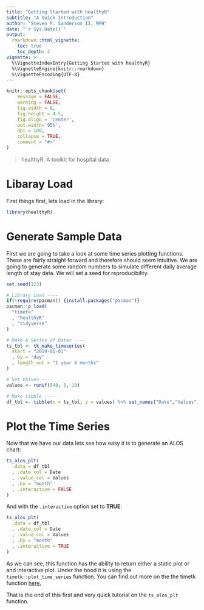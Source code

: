```yaml
---
title: "Getting Started with healthyR"
subtitle: "A Quick Introduction"
author: "Steven P. Sanderson II, MPH"
date: "`r Sys.Date()`"
output: 
  rmarkdown::html_vignette:
    toc: true
    toc_depth: 2
vignette: >
  %\VignetteIndexEntry{Getting Started with healthyR}
  %\VignetteEngine{knitr::rmarkdown}
  %\VignetteEncoding{UTF-8}
---
```


```r
knitr::opts_chunk$set(
    message = FALSE,
    warning = FALSE,
    fig.width = 8, 
    fig.height = 4.5,
    fig.align = 'center',
    out.width='95%', 
    dpi = 100,
    collapse = TRUE,
    comment = "#>"
)
```

> healthyR: A toolkit for hospital data

# Libaray Load

First things first, lets load in the library:
```r
library(healthyR)
```

# Generate Sample Data

First we are going to take a look at some time series plotting functions. These
are fairly straight forward and therefore should seem intuitive. We are going
to generate some random numbers to simulate different daily average length of 
stay data. We will set a seed for reproducibility.

```r
set.seed(123)

# Library Load ----
if(!require(pacman)) {install.packages("pacman")}
pacman::p_load(
  "timetk"
  , "healthyR"
  , "tidyverse"
)

# Make A Series of Dates ----
ts_tbl <- tk_make_timeseries(
  start = "2019-01-01"
  , by = "day"
  , length_out = "1 year 6 months"
)

# Set Values ----
values <- runif(548, 5, 10)

# Make tibble ----
df_tbl <- tibble(x = ts_tbl, y = values) %>% set_names("Date","Values")
```

# Plot the Time Series

Now that we have our data lets see how easy it is to generate an ALOS chart:

```r
ts_alos_plt(
  .data = df_tbl
  , .date_col = Date
  , .value_col = Values
  , .by = "month"
  , .interactive = FALSE
)
```

And with the `.interactive` option set to __TRUE__:

```r
ts_alos_plt(
  .data = df_tbl
  , .date_col = Date
  , .value_col = Values
  , .by = "month"
  , .interactive = TRUE
)
```

As we can see, this function has the ability to return either a static plot or
and interactive plot. Under the hood it is using the `timetk::plot_time_series`
function. You can find out more on the the timetk function [here.](https://business-science.github.io/timetk/reference/plot_time_series.html)

That is the end of this first and very quick tutorial on the `ts_alos_plt` function.
